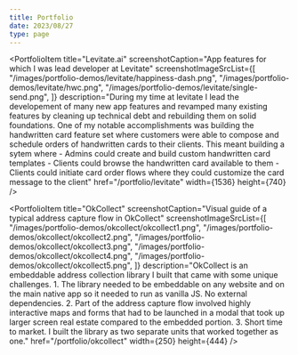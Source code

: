 ```yaml
---
title: Portfolio
date: 2023/08/27
type: page
---
```



<PortfolioItem
  title="Levitate.ai"
  screenshotCaption="App features for which I was lead developer at Levitate"
  screenshotImageSrcList={[
    "/images/portfolio-demos/levitate/happiness-dash.png",
    "/images/portfolio-demos/levitate/hwc.png",
    "/images/portfolio-demos/levitate/single-send.png",
  ]}
  description="During my time at levitate I lead the developement of many new app features and revamped many existing features by cleaning up technical debt and rebuilding them on solid foundations. One of my notable accomplishments was building the handwritten card feature set where customers were able to compose and schedule orders of handwritten cards to their clients. This meant building a sytem where - Admins could create and build custom handwritten card templates - Clients could browse the handwritten card available to them - Clients could initiate card order flows where they could customize the card message to the client"
  href="/portfolio/levitate"
  width={1536}
  height={740}
/>

<PortfolioItem
  title="OkCollect"
  screenshotCaption="Visual guide of a typical address capture flow in OkCollect"
  screenshotImageSrcList={[
    "/images/portfolio-demos/okcollect/okcollect1.png",
    "/images/portfolio-demos/okcollect/okcollect2.png",
    "/images/portfolio-demos/okcollect/okcollect3.png",
    "/images/portfolio-demos/okcollect/okcollect4.png",
    "/images/portfolio-demos/okcollect/okcollect5.png",
  ]}
  description="OkCollect is an embeddable address collection library I built that came with some unique challenges. 1. The library needed to be embeddable on any website and on the main native app so it needed to run as vanilla JS. No external dependencies. 2. Part of the address capture flow involved highly interactive maps and forms that had to be launched in a modal that took up larger screen real estate compared to the embedded portion. 3. Short time to market. I built the library as two separate units that worked together as one."
  href="/portfolio/okcollect"
  width={250}
  height={444}
/>

